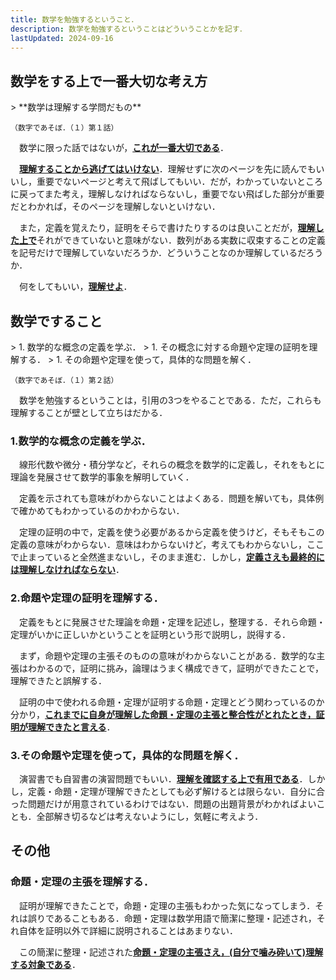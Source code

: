 ```yaml
---
title: 数学を勉強するということ．
description: 数学を勉強するということはどういうことかを記す．
lastUpdated: 2024-09-16
---
```


## 数学をする上で一番大切な考え方
<Card>
> **数学は理解する学問だもの**

`（数字であそぼ．（１）第１話）`
</Card>

　数学に限った話ではないが，<u>**これが一番大切である**</u>．

　<u>**理解することから逃げてはいけない**</u>．理解せずに次のページを先に読んでもいいし，重要でないページと考えて飛ばしてもいい．だが，わかっていないところに戻ってまた考え，理解しなければならないし，重要でない飛ばした部分が重要だとわかれば，そのページを理解しないといけない．

　また，定義を覚えたり，証明をそらで書けたりするのは良いことだが，<u>**理解した上で**</u>それができていないと意味がない．数列がある実数に収束することの定義を記号だけで理解していないだろうか．どういうことなのか理解しているだろうか．

　何をしてもいい，<u>**理解せよ**</u>．

## 数学ですること
<Card>
> 1. 数学的な概念の定義を学ぶ．
> 1. その概念に対する命題や定理の証明を理解する．
> 1. その命題や定理を使って，具体的な問題を解く．

`（数字であそぼ．（１）第２話）`
</Card>

　数学を勉強するということは，引用の3つをやることである．ただ，これらも理解することが壁として立ちはだかる．

### 1.数学的な概念の定義を学ぶ．
　線形代数や微分・積分学など，それらの概念を数学的に定義し，それをもとに理論を発展させて数学的事象を解明していく．

　定義を示されても意味がわからないことはよくある．問題を解いても，具体例で確かめてもわかっているのかわからない．

　定理の証明の中で，定義を使う必要があるから定義を使うけど，そもそもこの定義の意味がわからない．意味はわからないけど，考えてもわからないし，ここで止まっていると全然進まないし，そのまま進む．しかし，<u>**定義さえも最終的には理解しなければならない**</u>．

### 2.命題や定理の証明を理解する．
　定義をもとに発展させた理論を命題・定理を記述し，整理する．それら命題・定理がいかに正しいかということを証明という形で説明し，説得する．

　まず，命題や定理の主張そのものの意味がわからないことがある．数学的な主張はわかるので，証明に挑み，論理はうまく構成できて，証明ができたことで，理解できたと誤解する．

　証明の中で使われる命題・定理が証明する命題・定理とどう関わっているのか分かり，<u>**これまでに自身が理解した命題・定理の主張と整合性がとれたとき，証明が理解できたと言える**</u>．

### 3.その命題や定理を使って，具体的な問題を解く．
　演習書でも自習書の演習問題でもいい．<u>**理解を確認する上で有用である**</u>．しかし，定義・命題・定理が理解できたとしても必ず解けるとは限らない．自分に合った問題だけが用意されているわけではない．問題の出題背景がわかればよいことも．全部解き切るなどは考えないようにし，気軽に考えよう．

## その他
### 命題・定理の主張を理解する．
　証明が理解できたことで，命題・定理の主張もわかった気になってしまう．それは誤りであることもある．命題・定理は数学用語で簡潔に整理・記述され，それ自体を証明以外で詳細に説明されることはあまりない．

　この簡潔に整理・記述された<u>**命題・定理の主張さえ，(自分で噛み砕いて)理解する対象である**</u>．

